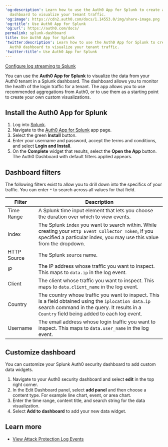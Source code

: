 ---
'og:description': Learn how to use the Auth0 App for Splunk to create a Splunk Auth0
  dashboard to visualize your tenant traffic.
'og:image': https://cdn2.auth0.com/docs/1.14553.0/img/share-image.png
'og:title': Use Auth0 App for Splunk
'og:url': https://auth0.com/docs/
permalink: splunk-dashboard
title: Use Auth0 App for Splunk
'twitter:description': Learn how to use the Auth0 App for Splunk to create a Splunk
  Auth0 dashboard to visualize your tenant traffic.
'twitter:title': Use Auth0 App for Splunk
---
<Card title="Before you start">

[Configure log streaming to Splunk](https://marketplace.auth0.com/integrations/splunk-log-streaming)

</Card>

You can use the **Auth0 App for Splunk** to visualize the data from your Auth0 tenant in a Splunk dashboard. The dashboard allows you to monitor the health of the login traffic for a tenant. The app allows you to use recommended aggregations from Auth0, or to use them as a starting point to create your own custom visualizations.

## Install the Auth0 App for Splunk

1. Log into [Splunk](https://www.splunk.com/).
2. Navigate to the [Auth0 App for Splunk](https://splunkbase.splunk.com/app/5193) app page.
3. Select the green **Install** button.
4. Enter your username and password, accept the terms and conditions, and select **Login and Install**.
5. On the **Complete** widget that results, select the **Open the App** button.
   The Auth0 Dashboard with default filters applied appears.

## Dashboard filters

The following filters exist to allow you to drill down into the specifics of your traffic. You can enter `*` to search across all values for that field.

<table class="table"><thead>
<tr>
<th>Filter</th>
<th>Description</th>
</tr>
</thead>
<tbody>
<tr>
<td>Time Range</td>
<td>A Splunk time input element that lets you choose the duration over which to view events.</td>
</tr>
<tr>
<td>Index</td>
<td>The Splunk <code>index</code> you want to search within. While creating your <code>Http Event Collector Token</code>, if you specified a particular index, you may use this value from the dropdown.</td>
</tr>
<tr>
<td>HTTP Source</td>
<td>The Splunk <code>source</code> name.</td>
</tr>
<tr>
<td>IP</td>
<td>The IP address whose traffic you want to inspect. This maps to <code>data.ip</code> in the log event.</td>
</tr>
<tr>
<td>Client</td>
<td>The client whose traffic you want to inspect. This maps to <code>data.client_name</code> in the log event.</td>
</tr>
<tr>
<td>Country</td>
<td>The country whose traffic you want to inspect. This is a field obtained using the <code>iplocation data.ip</code> search command in the query. It results in a <code>Country</code> field being added to each log event.</td>
</tr>
<tr>
<td>Username</td>
<td>The email address whose login traffic you want to inspect. This maps to <code>data.user_name</code> in the log event.</td>
</tr>
</tbody>
</table>

## Customize dashboard

You can customize your Splunk Auth0 security dashboard to add custom data widgets.

1. Navigate to your Auth0 security dashboard and select **edit** in the top right corner.
2. In the Edit Dashboard panel, select **add panel** and then choose a content type. For example line chart, event, or area chart.
3. Enter the time range, content title, and search string for the data visualization.
4. Select **Add to dashboard** to add your new data widget.

## Learn more

* [View Attack Protection Log Events](/docs/secure/attack-protection/view-attack-protection-events)
